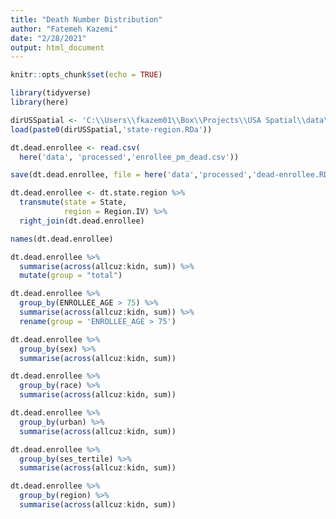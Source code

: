 ```yaml
---
title: "Death Number Distribution"
author: "Fatemeh Kazemi"
date: "2/28/2021"
output: html_document
---
```


```r
knitr::opts_chunk$set(echo = TRUE)
```

```r
library(tidyverse)
library(here)
```

```r
dirUSSpatial <- 'C:\\Users\\fkazem01\\Box\\Projects\\USA Spatial\\data\\processed\\'
load(paste0(dirUSSpatial,'state-region.RDa'))
```

```r
dt.dead.enrollee <- read.csv(
  here('data', 'processed','enrollee_pm_dead.csv'))

save(dt.dead.enrollee, file = here('data','processed','dead-enrollee.RDa'))

dt.dead.enrollee <- dt.state.region %>% 
  transmute(state = State,
            region = Region.IV) %>% 
  right_join(dt.dead.enrollee)
```

```r
names(dt.dead.enrollee)

dt.dead.enrollee %>% 
  summarise(across(allcuz:kidn, sum)) %>% 
  mutate(group = "total")

dt.dead.enrollee %>% 
  group_by(ENROLLEE_AGE > 75) %>% 
  summarise(across(allcuz:kidn, sum)) %>% 
  rename(group = 'ENROLLEE_AGE > 75')

dt.dead.enrollee %>% 
  group_by(sex) %>% 
  summarise(across(allcuz:kidn, sum))

dt.dead.enrollee %>% 
  group_by(race) %>% 
  summarise(across(allcuz:kidn, sum))

dt.dead.enrollee %>% 
  group_by(urban) %>% 
  summarise(across(allcuz:kidn, sum))

dt.dead.enrollee %>% 
  group_by(ses_tertile) %>% 
  summarise(across(allcuz:kidn, sum))

dt.dead.enrollee %>% 
  group_by(region) %>% 
  summarise(across(allcuz:kidn, sum))
```